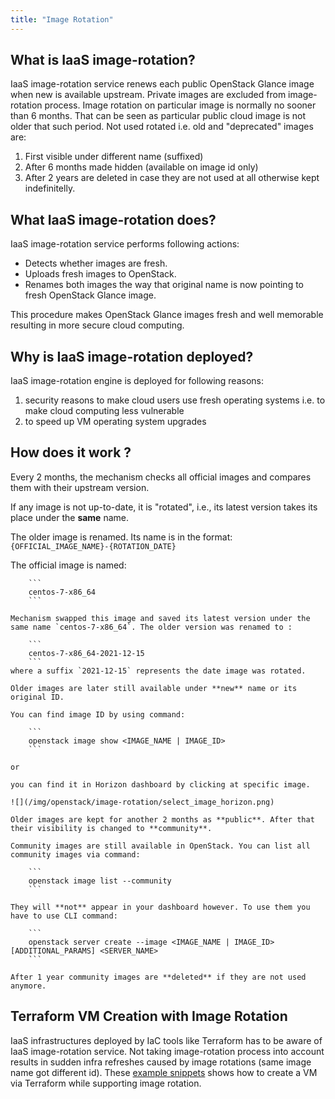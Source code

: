 ```yaml
---
title: "Image Rotation"
---
```

## What is IaaS image-rotation?
IaaS image-rotation service renews each public OpenStack Glance image when new is available upstream. Private images are excluded from image-rotation process.
Image rotation on particular image is normally no sooner than 6 months. That can be seen as particular public cloud image is not older that such period.
Not used rotated i.e. old and "deprecated" images are:

1. First visible under different name (suffixed)
2. After 6 months made hidden (available on image id only)
3. After 2 years are deleted in case they are not used at all otherwise kept indefinitelly.

## What IaaS image-rotation does?
IaaS image-rotation service performs following actions:
- Detects whether images are fresh.
- Uploads fresh images to OpenStack.
- Renames both images the way that original name is now pointing to fresh OpenStack Glance image.

This procedure makes OpenStack Glance images fresh and well memorable resulting in more secure cloud computing.

## Why is IaaS image-rotation deployed?
IaaS image-rotation engine is deployed for following reasons:
1. security reasons to make cloud users use fresh operating systems i.e. to make cloud computing less vulnerable
2. to speed up VM operating system upgrades

## How does it work ?

Every 2 months, the mechanism checks all official images and compares them with their upstream version.

If any image is not up-to-date, it is "rotated", i.e., its latest version takes its place under the **same** name.

The older image is renamed. Its name is in the format: `{OFFICIAL_IMAGE_NAME}-{ROTATION_DATE}`

<Callout type="info" title="Example">
    The official image is named:

        ```
        centos-7-x86_64
        ```

    Mechanism swapped this image and saved its latest version under the same name `centos-7-x86_64`. The older version was renamed to :

        ```
        centos-7-x86_64-2021-12-15
        ```
    where a suffix `2021-12-15` represents the date image was rotated.

    Older images are later still available under **new** name or its original ID.

    You can find image ID by using command:

        ```
        openstack image show <IMAGE_NAME | IMAGE_ID>
        ```

    or

    you can find it in Horizon dashboard by clicking at specific image.

    ![](/img/openstack/image-rotation/select_image_horizon.png)

    Older images are kept for another 2 months as **public**. After that their visibility is changed to **community**.

    Community images are still available in OpenStack. You can list all community images via command:

        ```
        openstack image list --community
        ```

    They will **not** appear in your dashboard however. To use them you have to use CLI command:

        ```
        openstack server create --image <IMAGE_NAME | IMAGE_ID> [ADDITIONAL_PARAMS] <SERVER_NAME>
        ```

    After 1 year community images are **deleted** if they are not used anymore.
</Callout>

## Terraform VM Creation with Image Rotation
IaaS infrastructures deployed by IaC tools like Terraform has to be aware of IaaS image-rotation service. Not taking image-rotation process into account results in sudden infra refreshes caused by image rotations (same image name got different id). These [example snippets](https://gitlab.ics.muni.cz/cloud/g2/openstack-infrastructure-as-code-automation/-/tree/master/clouds/g2/brno/os-image-rotation-aware-infra) shows how to create a VM via Terraform while supporting image rotation.
